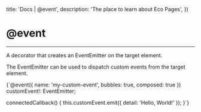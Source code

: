 

  title: 'Docs | @event',
  description: 'The place to learn about Eco Pages',
})

# @event
---

A decorator that creates an EventEmitter on the target element.

The EventEmitter can be used to dispatch custom events from the target element.

<CodeBlock lang='typescript'>{`@event({ name: 'my-custom-event', bubbles: true, composed: true })
customEvent!: EventEmitter<LiteEventDetail>;
  
connectedCallback() {
  this.customEvent.emit({ detail: 'Hello, World!' });
}`}</CodeBlock>
